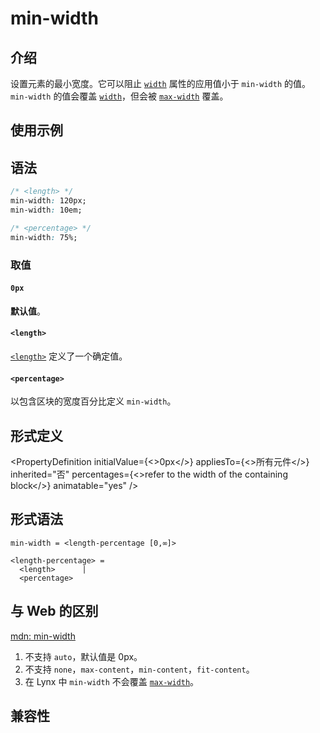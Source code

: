 # min-width

## 介绍

设置元素的最小宽度。它可以阻止 [`width`](./width.mdx) 属性的应用值小于 `min-width` 的值。
`min-width` 的值会覆盖 [`width`](./width.mdx)，但会被 [`max-width`](./max-width.mdx) 覆盖。

## 使用示例


<Go
  example="css-api"
  defaultFile="src/min-width/App.tsx"
  img="/assets/doc/css/min-width.jpg"
  entry="src/min-width"
  defaultEntryFile="dist/min-width.lynx.bundle"
/>

## 语法

```css
/* <length> */
min-width: 120px;
min-width: 10em;

/* <percentage> */
min-width: 75%;
```

### 取值

#### `0px`

**默认值**。

#### `<length>`

[`<length>`](api/css/data-type/length.mdx) 定义了一个确定值。

#### `<percentage>`

以包含区块的宽度百分比定义 `min-width`。

## 形式定义


<PropertyDefinition
  initialValue={<>0px</>}
  appliesTo={<>所有元件</>}
  inherited="否"
  percentages={<>refer to the width of the containing block</>}
  animatable="yes"
/>

## 形式语法

```
min-width = <length-percentage [0,∞]>

<length-percentage> =
  <length>      |
  <percentage>
```

## 与 Web 的区别

[mdn: min-width](https://developer.mozilla.org/en-US/docs/Web/CSS/min-width)

1. 不支持 `auto`，默认值是 0px。
2. 不支持 `none`，`max-content`，`min-content`，`fit-content`。
3. 在 Lynx 中 `min-width` 不会覆盖 [`max-width`](./max-width.mdx)。

## 兼容性


<LegacyCompatTable metadata="css/properties/min-width" />
